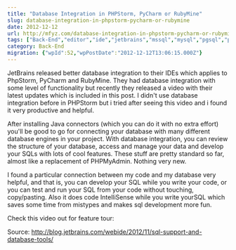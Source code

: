 ```yaml
---
title: "Database Integration in PHPStorm, PyCharm or RubyMine"
slug: database-integration-in-phpstorm-pycharm-or-rubymine
date: 2012-12-12
url: http://mfyz.com/database-integration-in-phpstorm-pycharm-or-rubymine/
tags: ["Back-End","editor","ide","jetbrains","mssql","mysql","pgsql","php","phpstorm","postgresql","pycharm","python","ruby","rubymine","sql"]
category: Back-End
migration: {"wpId":52,"wpPostDate":"2012-12-12T13:06:15.000Z"}
---
```



JetBrains released better database integration to their IDEs which applies to PhpStorm, PyCharm and RubyMine. They had database integration with some level of functionality but recently they released a video with their latest updates which is included in this post. I didn't use database integration before in PHPStorm but i tried after seeing this video and i found it very productive and helpful.

After installing Java connectors (which you can do it with no extra effort) you'll be good to go for connecting your database with many different database engines in your project. With database integration, you can review the structure of your database, access and manage your data and develop your SQLs with lots of cool features. These stuff are pretty standard so far, almost like a replacement of PHPMyAdmin. Nothing very new.

I found a particular connection between my code and my database very helpful, and that is, you can develop your SQL while you write your code, or you can test and run your SQL from your code without touching, copy/pasting. Also it does code IntelliSense while you write yourSQL which saves some time from mistypes and makes sql development more fun.

Check this video out for feature tour:
<YouTube id="P3C0iO1yqhk" />

Source: http://blog.jetbrains.com/webide/2012/11/sql-support-and-database-tools/